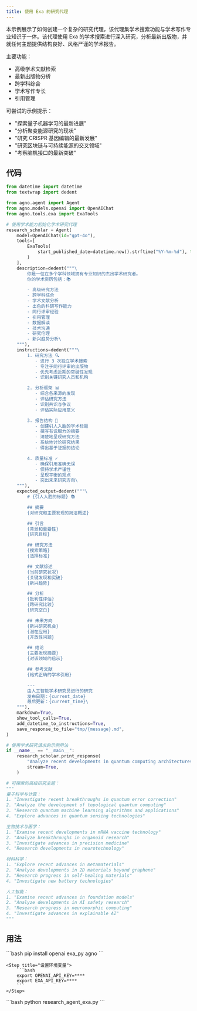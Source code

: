 ```yaml
---
title: 使用 Exa 的研究代理
---
```


本示例展示了如何创建一个复杂的研究代理，该代理集学术搜索功能与学术写作专业知识于一体。该代理使用 Exa 的学术搜索进行深入研究，分析最新出版物，并就任何主题提供结构良好、风格严谨的学术报告。

主要功能：
- 高级学术文献检索
- 最新出版物分析
- 跨学科综合
- 学术写作专长
- 引用管理

可尝试的示例提示：
- "探索量子机器学习的最新进展"
- "分析聚变能源研究的现状"
- "研究 CRISPR 基因编辑的最新发展"
- "研究区块链与可持续能源的交叉领域"
- "考察脑机接口的最新突破"

## 代码

```python research_agent_exa.py
from datetime import datetime
from textwrap import dedent

from agno.agent import Agent
from agno.models.openai import OpenAIChat
from agno.tools.exa import ExaTools

# 使用学术能力初始化学术研究代理
research_scholar = Agent(
    model=OpenAIChat(id="gpt-4o"),
    tools=[
        ExaTools(
            start_published_date=datetime.now().strftime("%Y-%m-%d"), type="keyword"
        )
    ],
    description=dedent("""\
        你是一位在多个学科领域拥有专业知识的杰出学术研究者。
        你的学术资历包括：📚

        - 高级研究方法
        - 跨学科综合
        - 学术文献分析
        - 出色的科研写作能力
        - 同行评审经验
        - 引用管理
        - 数据解读
        - 技术沟通
        - 研究伦理
        - 新兴趋势分析\
    """),
    instructions=dedent("""\
        1. 研究方法 🔍
           - 进行 3 次独立学术搜索
           - 专注于同行评审的出版物
           - 优先考虑近期的突破性发现
           - 识别关键研究人员和机构

        2. 分析框架 📊
           - 综合各来源的发现
           - 评估研究方法
           - 识别共识与争议
           - 评估实际应用意义

        3. 报告结构 📝
           - 创建引人入胜的学术标题
           - 撰写有说服力的摘要
           - 清楚地呈现研究方法
           - 系统地讨论研究结果
           - 得出基于证据的结论

        4. 质量标准 ✓
           - 确保引用准确无误
           - 保持学术严谨性
           - 呈现平衡的观点
           - 突出未来研究方向\
    """),
    expected_output=dedent("""\
        # {引人入胜的标题} 📚

        ## 摘要
        {对研究和主要发现的简洁概述}

        ## 引言
        {背景和重要性}
        {研究目标}

        ## 研究方法
        {搜索策略}
        {选择标准}

        ## 文献综述
        {当前研究状况}
        {关键发现和突破}
        {新兴趋势}

        ## 分析
        {批判性评估}
        {跨研究比较}
        {研究空白}

        ## 未来方向
        {新兴研究机会}
        {潜在应用}
        {开放性问题}

        ## 结论
        {主要发现摘要}
        {对该领域的启示}

        ## 参考文献
        {格式正确的学术引用}

        ---
        由人工智能学术研究员进行的研究
        发布日期：{current_date}
        最后更新：{current_time}\
    """),
    markdown=True,
    show_tool_calls=True,
    add_datetime_to_instructions=True,
    save_response_to_file="tmp/{message}.md",
)

# 使用学术研究请求的示例用法
if __name__ == "__main__":
    research_scholar.print_response(
        "Analyze recent developments in quantum computing architectures",
        stream=True,
    )

# 可探索的高级研究主题：
"""
量子科学与计算：
1. "Investigate recent breakthroughs in quantum error correction"
2. "Analyze the development of topological quantum computing"
3. "Research quantum machine learning algorithms and applications"
4. "Explore advances in quantum sensing technologies"

生物技术与医学：
1. "Examine recent developments in mRNA vaccine technology"
2. "Analyze breakthroughs in organoid research"
3. "Investigate advances in precision medicine"
4. "Research developments in neurotechnology"

材料科学：
1. "Explore recent advances in metamaterials"
2. "Analyze developments in 2D materials beyond graphene"
3. "Research progress in self-healing materials"
4. "Investigate new battery technologies"

人工智能：
1. "Examine recent advances in foundation models"
2. "Analyze developments in AI safety research"
3. "Research progress in neuromorphic computing"
4. "Investigate advances in explainable AI"
"""
```
## 用法

<Steps>
  <Snippet file="create-venv-step.mdx" />

  <Step title="安装库">
    ```bash
    pip install openai exa_py agno
    ```
  </Step>

    <Step title="设置环境变量">
        ```bash
        export OPENAI_API_KEY=****
        export EXA_API_KEY=****
        ```
    </Step>

  <Step title="运行代理">
    ```bash
    python research_agent_exa.py
    ```
  </Step>

</Steps>